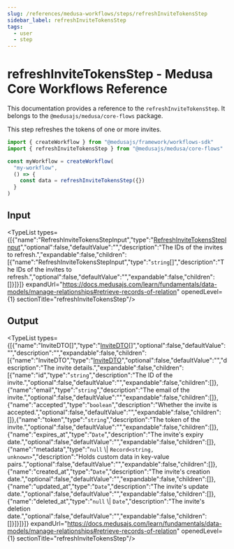 ```yaml
---
slug: /references/medusa-workflows/steps/refreshInviteTokensStep
sidebar_label: refreshInviteTokensStep
tags:
  - user
  - step
---
```



# refreshInviteTokensStep - Medusa Core Workflows Reference

This documentation provides a reference to the `refreshInviteTokensStep`. It belongs to the `@medusajs/medusa/core-flows` package.

This step refreshes the tokens of one or more invites.

```ts title="src/workflows/my-workflow.ts"
import { createWorkflow } from "@medusajs/framework/workflows-sdk"
import { refreshInviteTokensStep } from "@medusajs/medusa/core-flows"

const myWorkflow = createWorkflow(
  "my-workflow",
  () => {
    const data = refreshInviteTokensStep({})
  }
)
```
  

## Input

<TypeList types={[{"name":"RefreshInviteTokensStepInput","type":"[RefreshInviteTokensStepInput](../../../../types/core_flows.RefreshInviteTokensStepInput/page.mdx)","optional":false,"defaultValue":"","description":"The IDs of the invites to refresh.","expandable":false,"children":[{"name":"RefreshInviteTokensStepInput","type":"`string`[]","description":"The IDs of the invites to refresh.","optional":false,"defaultValue":"","expandable":false,"children":[]}]}]} expandUrl="https://docs.medusajs.com/learn/fundamentals/data-models/manage-relationships#retrieve-records-of-relation" openedLevel={1} sectionTitle="refreshInviteTokensStep"/>

## Output

<TypeList types={[{"name":"InviteDTO[]","type":"[InviteDTO](../../../../../user/interfaces/user.InviteDTO/page.mdx)[]","optional":false,"defaultValue":"","description":"","expandable":false,"children":[{"name":"InviteDTO","type":"[InviteDTO](../../../../../user/interfaces/user.InviteDTO/page.mdx)","optional":false,"defaultValue":"","description":"The invite details.","expandable":false,"children":[{"name":"id","type":"`string`","description":"The ID of the invite.","optional":false,"defaultValue":"","expandable":false,"children":[]},{"name":"email","type":"`string`","description":"The email of the invite.","optional":false,"defaultValue":"","expandable":false,"children":[]},{"name":"accepted","type":"`boolean`","description":"Whether the invite is accepted.","optional":false,"defaultValue":"","expandable":false,"children":[]},{"name":"token","type":"`string`","description":"The token of the invite.","optional":false,"defaultValue":"","expandable":false,"children":[]},{"name":"expires_at","type":"`Date`","description":"The invite's expiry date.","optional":false,"defaultValue":"","expandable":false,"children":[]},{"name":"metadata","type":"`null` \\| `Record<string, unknown>`","description":"Holds custom data in key-value pairs.","optional":false,"defaultValue":"","expandable":false,"children":[]},{"name":"created_at","type":"`Date`","description":"The invite's creation date.","optional":false,"defaultValue":"","expandable":false,"children":[]},{"name":"updated_at","type":"`Date`","description":"The invite's update date.","optional":false,"defaultValue":"","expandable":false,"children":[]},{"name":"deleted_at","type":"`null` \\| `Date`","description":"The invite's deletion date.","optional":false,"defaultValue":"","expandable":false,"children":[]}]}]}]} expandUrl="https://docs.medusajs.com/learn/fundamentals/data-models/manage-relationships#retrieve-records-of-relation" openedLevel={1} sectionTitle="refreshInviteTokensStep"/>
